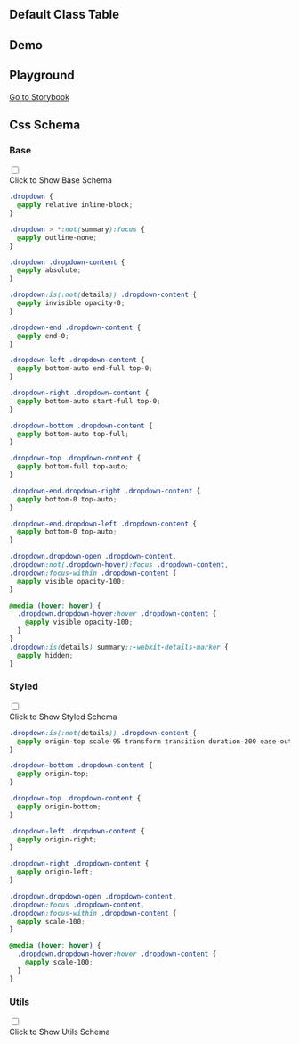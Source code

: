 

## Default Class Table
  
<CssTable name="dropdown" />
  
## Demo
  
<Demo></Demo>

## Playground
  
[Go to Storybook](https://story.ui.icebreaker.top/?path=/docs/general-dropdown--docs)
  
## Css Schema


### Base

<div className="collapse">
<input type="checkbox" /> 
<div class="collapse-title px-0">
<span class="btn">Click to Show Base Schema</span>
</div>
<div class="collapse-content"> 

```css
.dropdown {
  @apply relative inline-block;
}

.dropdown > *:not(summary):focus {
  @apply outline-none;
}

.dropdown .dropdown-content {
  @apply absolute;
}

.dropdown:is(:not(details)) .dropdown-content {
  @apply invisible opacity-0;
}

.dropdown-end .dropdown-content {
  @apply end-0;
}

.dropdown-left .dropdown-content {
  @apply bottom-auto end-full top-0;
}

.dropdown-right .dropdown-content {
  @apply bottom-auto start-full top-0;
}

.dropdown-bottom .dropdown-content {
  @apply bottom-auto top-full;
}

.dropdown-top .dropdown-content {
  @apply bottom-full top-auto;
}

.dropdown-end.dropdown-right .dropdown-content {
  @apply bottom-0 top-auto;
}

.dropdown-end.dropdown-left .dropdown-content {
  @apply bottom-0 top-auto;
}

.dropdown.dropdown-open .dropdown-content,
.dropdown:not(.dropdown-hover):focus .dropdown-content,
.dropdown:focus-within .dropdown-content {
  @apply visible opacity-100;
}

@media (hover: hover) {
  .dropdown.dropdown-hover:hover .dropdown-content {
    @apply visible opacity-100;
  }
}
.dropdown:is(details) summary::-webkit-details-marker {
  @apply hidden;
}

```

</div>
</div>



### Styled

<div className="collapse">
<input type="checkbox" /> 
<div class="collapse-title px-0">
<span class="btn">Click to Show Styled Schema</span>
</div>
<div class="collapse-content"> 

```css
.dropdown:is(:not(details)) .dropdown-content {
  @apply origin-top scale-95 transform transition duration-200 ease-out;
}

.dropdown-bottom .dropdown-content {
  @apply origin-top;
}

.dropdown-top .dropdown-content {
  @apply origin-bottom;
}

.dropdown-left .dropdown-content {
  @apply origin-right;
}

.dropdown-right .dropdown-content {
  @apply origin-left;
}

.dropdown.dropdown-open .dropdown-content,
.dropdown:focus .dropdown-content,
.dropdown:focus-within .dropdown-content {
  @apply scale-100;
}

@media (hover: hover) {
  .dropdown.dropdown-hover:hover .dropdown-content {
    @apply scale-100;
  }
}

```

</div>
</div>



### Utils

<div className="collapse">
<input type="checkbox" /> 
<div class="collapse-title px-0">
<span class="btn">Click to Show Utils Schema</span>
</div>
<div class="collapse-content"> 

```css

```

</div>
</div>



